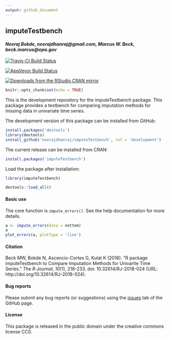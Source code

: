 ```yaml
---
output: github_document
---
```


## imputeTestbench

#### *Neeraj Bokde, neerajdhanraj@gmail.com, Marcus W. Beck, beck.marcus@epa.gov*

[![Travis-CI Build Status](https://travis-ci.org/fawda123/imputeTestbench.svg?branch=master)](https://travis-ci.org/fawda123/imputeTestbench)

[![AppVeyor Build Status](https://ci.appveyor.com/api/projects/status/github/fawda123/imputeTestbench?branch=master&svg=true)](https://ci.appveyor.com/project/fawda123/imputeTestbench)

[![Downloads from the RStudio CRAN mirror](http://cranlogs.r-pkg.org/badges/grand-total/imputeTestbench)](https://CRAN.R-project.org/package=imputeTestbench)

```r
knitr::opts_chunk$set(echo = TRUE)
```

This is the development repository for the imputeTestbench package.  This package provides a testbench for comparing imputation methods for missing data in univariate time series. 

The development version of this package can be installed from GitHub:

```r
install.packages('devtools')
library(devtools)
install_github('neerajdhanraj/imputeTestbench', ref = 'development')
```

The current release can be installed from CRAN:

```r
install.packages('imputeTestbench')
```

Load the package after installation:

```r
library(imputeTestbench)
```
```r
devtools::load_all()
```

#### Basic use

The core function is `impute_errors()`.  See the help documentation for more details.

```r
a <- impute_errors(data = nottem)
a
plot_errors(a, plotType = 'line')
```

#### Citation

Beck MW, Bokde N, Ascencio-Cortes G, Kulat K (2018). "R package imputeTestbench to Compare Imputation Methods for
Univarite Time Series." _The R Journal_, *10*(1), 218-233. doi: 10.32614/RJ-2018-024 (URL:
http://doi.org/10.32614/RJ-2018-024).

#### Bug reports 

Please submit any bug reports (or suggestions) using the [issues](https://github.com/neerajdhanraj/imputeTestbench/issues) tab of the GitHub page.

#### License

This package is released in the public domain under the creative commons license CC0.
